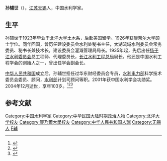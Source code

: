 '''孙辅世'''（{{bd|1901年|10月9日|2004年|12月6日}}），[[江苏|江苏]][[无锡|无锡]]人，中国水利学家。

== 生平 ==
孙辅世于1923年毕业于[[北洋大学|北洋大学]]土木系，后赴美国留学。1926年获[[康奈尔大学|康奈尔大学]]硕士学位。同年回国，曾历任建设委员会水利处秘书主任，太湖流域水利委员会常务委员、秘书长兼技术长，建设委员会灌溉管理局局长。1935年起，先后出任[[扬子江水利委员会|扬子江水利委员会]]总工程师、代理委员长，[[长江水利工程总局|长江水利工程总局]]局长。他还是中国水利工程学会的创始人之一，曾出任学会副会长。

[[中华人民共和国|中华人民共和国]]成立后，孙辅世担任过华东财经委员会专员，[[水利电力部|水利电力部]]科学技术委员会委员、顾问，[[水利部|水利部]]计划司顾问等职。2001年获中国水利学会功勋奖。2004年12月逝世，享年103岁。<ref>{{cite book|title=《中国现代水利人物志》|author=中国水利百科全书编辑委员会|publisher=水利电力出版社|year=1994}}</ref><ref>{{cite book|title=《中国人物年鉴 2002》|author=中国人物年鉴社|year=2002}}</ref><ref>{{cite web|url=http://www.irtces.org/old/irtces/report/report200412_6.htm|title=百岁老人孙辅世先生走了|publisher=国际泥沙信息网|date=2004-12-16|deadurl=yes|archiveurl=https://web.archive.org/web/20160305051219/http://www.irtces.org/old/irtces/report/report200412_6.htm|archivedate=2016-03-05|access-date=2015-01-16}}</ref>

== 参考文献 ==
{{reflist}}

{{DEFAULTSORT:Sun孙}}
[[Category:中国水利学家|Category:中国水利学家]]
[[Category:中华民国大陆时期政治人物|Category:中华民国大陆时期政治人物]]
[[Category:北洋大学校友|Category:北洋大学校友]]
[[Category:康乃爾大學校友|Category:康乃爾大學校友]]
[[Category:中华人民共和国人瑞|Category:中华人民共和国人瑞]]
[[Category:无锡人|Category:无锡人]]
[[Category:孙姓|F辅]]